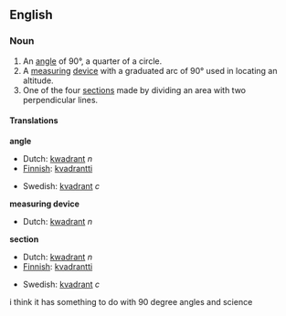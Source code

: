 ==English==

===Noun===
{{en-noun-reg}}

# An [[angle]] of 90&deg;, a quarter of a circle.
# A [[measuring]] [[device]] with a graduated arc of 90&deg; used in locating an altitude.
# One of the four [[section]]s made by dividing an area with two perpendicular lines.

====Translations====
'''angle'''
{{top}}
*Dutch: [[kwadrant]]  ''n''
*[[w:Finnish language|Finnish]]: [[kvadrantti]]
{{mid}}
*Swedish: [[kvadrant]] ''c''
{{bottom}}

'''measuring device'''
{{top}}
*Dutch: [[kwadrant]]  ''n''
{{mid}}
{{bottom}}

'''section'''
{{top}}
*Dutch: [[kwadrant]]  ''n''
*[[w:Finnish language|Finnish]]: [[kvadrantti]]
{{mid}}
*Swedish: [[kvadrant]] ''c''
{{bottom}}
i think it has something to do with 90 degree angles and science